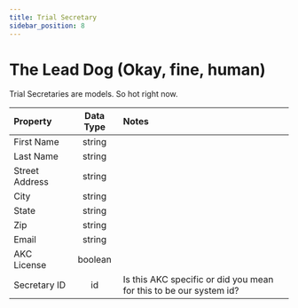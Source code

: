 ```yaml
---
title: Trial Secretary
sidebar_position: 8
---
```


# The Lead Dog (Okay, fine, human)

Trial Secretaries are models. So hot right now.

| Property       | Data Type | Notes                                                              |
| :------------- | :-------: | :----------------------------------------------------------------- |
| First Name     |  string   |                                                                    |
| Last Name      |  string   |                                                                    |
| Street Address |  string   |                                                                    |
| City           |  string   |                                                                    |
| State          |  string   |                                                                    |
| Zip            |  string   |                                                                    |
| Email          |  string   |                                                                    |
| AKC License    |  boolean  |                                                                    |
| Secretary ID   |    id     | Is this AKC specific or did you mean for this to be our system id? |

